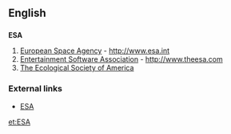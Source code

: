 ==English==

==={{Initialism}}===
'''ESA'''
# [[Wikipedia:European Space Agency|European Space Agency]] - http://www.esa.int
# [[Wikipedia:Entertainment Software Association|Entertainment Software Association]] - http://www.theesa.com
# [http://www.esa.org The Ecological Society of America]

===External links===
*[[w:ESA (disambiguation)|ESA]]

[[et:ESA]]